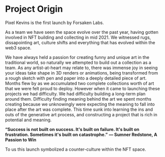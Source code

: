 
# Project Origin

Pixel Kevins is the first launch by Forsaken Labs. 

As a team we have seen the space evolve over the past year, having gotten involved in NFT building and collecting in mid 2021. 
We witnessed rugs, dissapointing art, culture shifts and everything that has evolved within the web3 space.

We have always held a passion for creating funny and unique art in the traditional world, so naturally we attempted to build out a collection as a team.
As any artist-at-heart may relate to, there was immense joy in seeing your ideas take shape in 3D renders or animations, being transformed from a rough sketch with pen and paper into a deeply detailed piece of art. Months flew by as we accumulated two complete collections worth of art that we were felt proud to deploy. However when it came to launching these projects we had difficulty. We had difficulty building a long-term plan around them. Difficulty finding meaning behind the art we spent months creating because we unknowingly were expecting the meaning to fall into place after the art was complete. This time sunk into learning the ins and outs of the generative art process, and constructing a project that is rich in potential and meaning.

**“Success is not built on success. It's built on failure. It's built on frustration. Sometimes it's built on catastrophe.”**
**― Sumner Redstone, A Passion to Win**


To us this launch symbolized a counter-culture within the NFT space. 
